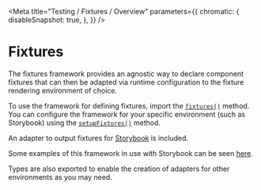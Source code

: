 
<Meta
    title="Testing / Fixtures / Overview"
    parameters={{
        chromatic: {
            disableSnapshot: true,
        },
    }}
/>

# Fixtures

The fixtures framework provides an agnostic way to declare component fixtures that can then be adapted via runtime configuration to the fixture rendering environment of choice.

To use the framework for defining fixtures, import the [`fixtures()`](/docs/testing-fixtures-exports-fixtures--page) method. You can configure the framework for your specific environment (such as Storybook) using the [`setupFixtures()`](/docs/testing-fixtures-exports-setupfixtures--page) method.

An adapter to output fixtures for [Storybook](/docs/testing-fixtures-exports-fixtureadapters--page) is included.

Some examples of this framework in use with Storybook can be seen [here](/docs/testing-fixtures-basic--f-1).

Types are also exported to enable the creation of adapters for other environments as you may need.